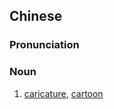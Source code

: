{{also|讽刺画}}
==Chinese==
{{zh-forms|s=讽刺画|type=21}}

===Pronunciation===
{{zh-pron
|m=讽cìhuà
|c=fung3 ci3 waa6-2
|cat=n
}}

===Noun===
{{zh-noun}}

# [[caricature]], [[cartoon]] {{gloss|pictorial representation of someone for comic effect}}